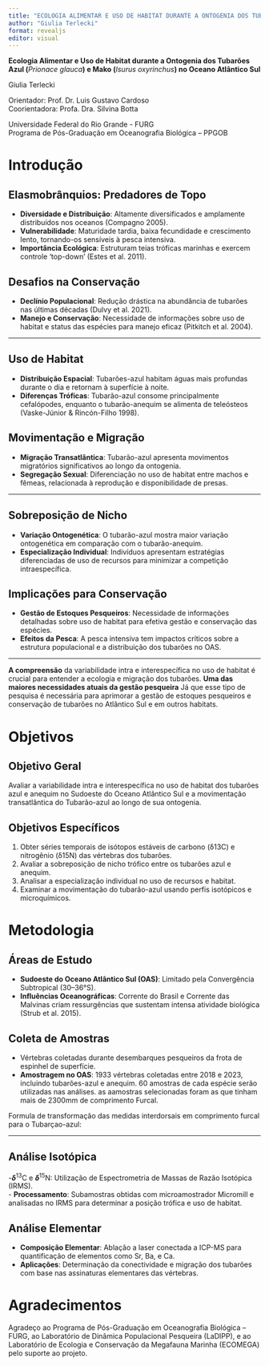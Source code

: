 ```yaml
---
title: "ECOLOGIA ALIMENTAR E USO DE HABITAT DURANTE A ONTOGENIA DOS TUBARÕES AZUL (***Prionace glauca***) E MAKO (***Isurus oxyrinchus***) NO OCEANO ATLÂNTICO SUL"
author: "Giulia Terlecki"
format: revealjs
editor: visual
---
```


**Ecologia Alimentar e Uso de Habitat durante a Ontogenia dos Tubarões Azul (***Prionace glauca***) e Mako (***Isurus oxyrinchus***) no Oceano Atlântico Sul**

Giulia Terlecki

Orientador: Prof. Dr. Luis Gustavo Cardoso\
Coorientadora: Profa. Dra. Silvina Botta

Universidade Federal do Rio Grande - FURG\
Programa de Pós-Graduação em Oceanografia Biológica – PPGOB

# Introdução

## Elasmobrânquios: Predadores de Topo

-   **Diversidade e Distribuição**: Altamente diversificados e amplamente distribuídos nos oceanos (Compagno 2005).
-   **Vulnerabilidade**: Maturidade tardia, baixa fecundidade e crescimento lento, tornando-os sensíveis à pesca intensiva.
-   **Importância Ecológica**: Estruturam teias tróficas marinhas e exercem controle 'top-down' (Estes et al. 2011).

## Desafios na Conservação

-   **Declínio Populacional**: Redução drástica na abundância de tubarões nas últimas décadas (Dulvy et al. 2021).
-   **Manejo e Conservação**: Necessidade de informações sobre uso de habitat e status das espécies para manejo eficaz (Pitkitch et al. 2004).

------------------------------------------------------------------------

## Uso de Habitat

-   **Distribuição Espacial**: Tubarões-azul habitam águas mais profundas durante o dia e retornam à superfície à noite.
-   **Diferenças Tróficas**: Tubarão-azul consome principalmente cefalópodes, enquanto o tubarão-anequim se alimenta de teleósteos (Vaske-Júnior & Rincón-Filho 1998).

## Movimentação e Migração

-   **Migração Transatlântica**: Tubarão-azul apresenta movimentos migratórios significativos ao longo da ontogenia.
-   **Segregação Sexual**: Diferenciação no uso de habitat entre machos e fêmeas, relacionada à reprodução e disponibilidade de presas.

------------------------------------------------------------------------

## Sobreposição de Nicho

-   **Variação Ontogenética**: O tubarão-azul mostra maior variação ontogenética em comparação com o tubarão-anequim.
-   **Especialização Individual**: Indivíduos apresentam estratégias diferenciadas de uso de recursos para minimizar a competição intraespecífica.

## Implicações para Conservação

-   **Gestão de Estoques Pesqueiros**: Necessidade de informações detalhadas sobre uso de habitat para efetiva gestão e conservação das espécies.
-   **Efeitos da Pesca**: A pesca intensiva tem impactos críticos sobre a estrutura populacional e a distribuição dos tubarões no OAS.

------------------------------------------------------------------------

**A compreensão** da variabilidade intra e interespecífica no uso de habitat é crucial para entender a ecologia e migração dos tubarões. **Uma das maiores necessidades atuais da gestão pesqueira** Já que esse tipo de pesquisa é necessária para aprimorar a gestão de estoques pesqueiros e conservação de tubarões no Atlântico Sul e em outros habitats.

# Objetivos

## Objetivo Geral

Avaliar a variabilidade intra e interespecífica no uso de habitat dos tubarões azul e anequim no Sudoeste do Oceano Atlântico Sul e a movimentação transatlântica do Tubarão-azul ao longo de sua ontogenia.

## Objetivos Específicos

1.  Obter séries temporais de isótopos estáveis de carbono (δ13C) e nitrogênio (δ15N) das vértebras dos tubarões.
2.  Avaliar a sobreposição de nicho trófico entre os tubarões azul e anequim.
3.  Analisar a especialização individual no uso de recursos e habitat.
4.  Examinar a movimentação do tubarão-azul usando perfis isotópicos e microquímicos.

# Metodologia

## Áreas de Estudo

-   **Sudoeste do Oceano Atlântico Sul (OAS)**: Limitado pela Convergência Subtropical (30–36°S).
-   **Influências Oceanográficas**: Corrente do Brasil e Corrente das Malvinas criam ressurgências que sustentam intensa atividade biológica (Strub et al. 2015).

## Coleta de Amostras

-   Vértebras coletadas durante desembarques pesqueiros da frota de espinhel de superfície.
-   **Amostragem no OAS**: 1933 vértebras coletadas entre 2018 e 2023, incluindo tubarões-azul e anequim. 60 amostras de cada espécie serão utilizadas nas análises. as aamostras selecionadas foram as que tinham mais de 2300mm de comprimento Furcal.

Formula de transformação das medidas interdorsais em comprimento furcal para o Tubarçao-azul:

------------------------------------------------------------------------

## Análise Isotópica

\-***δ***<sup>13</sup>C e ***δ***<sup>15</sup>N: Utilização de Espectrometria de Massas de Razão Isotópica (IRMS).\
- **Processamento**: Subamostras obtidas com microamostrador Micromill e analisadas no IRMS para determinar a posição trófica e uso de habitat.

## Análise Elementar

-   **Composição Elementar**: Ablação a laser conectada a ICP-MS para quantificação de elementos como Sr, Ba, e Ca.
-   **Aplicações**: Determinação da conectividade e migração dos tubarões com base nas assinaturas elementares das vértebras.

# Agradecimentos

Agradeço ao Programa de Pós-Graduação em Oceanografia Biológica – FURG, ao Laboratório de Dinâmica Populacional Pesqueira (LaDIPP), e ao Laboratório de Ecologia e Conservação da Megafauna Marinha (ECOMEGA) pelo suporte ao projeto.
